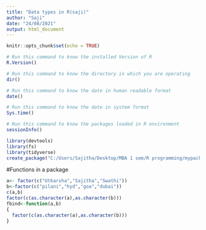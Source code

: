 ```yaml
---
title: "Data types in R(saji)"
author: "Saji"
date: "24/08/2021"
output: html_document
---
```


```r
knitr::opts_chunk$set(echo = TRUE)
```

```r
# Run this command to know the installed Version of R
R.Version()

# Run this command to know the directory in which you are operating
dir()

# Run this command to know the date in human readable format
date()

# Run this command to know the date in system format
Sys.time()

# Run this command to know the packages loaded in R environment
sessionInfo()
```
```r
library(devtools)
library(fs)
library(tidyverse)
create_package("C:/Users/Sajitha/Desktop/MBA 1 sem/R programming/mypackage")

```
#Functions in a package
```r
a<- factor(c("Utkarsha","Sajitha","Swathi"))
b<-factor(c("pilani","hyd","goa","dubai"))
c(a,b)
factor(c(as.character(a),as.character(b)))
fbind<-function(a,b)
{
  factor(c(as.character(a),as.character(b)))
}
```
